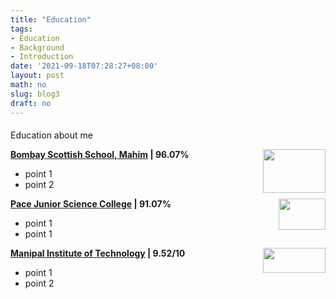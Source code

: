 ```yaml
---
title: "Education"
tags:
- Education
- Background
- Introduction
date: '2021-09-18T07:28:27+08:00'
layout: post
math: no
slug: blog3
draft: no
---
```

#### 

Education about me
        
<!--img align="left" width="100" height="100" src="/images/wallpaper1.jpg"-->


<img align="right" top="1200" width="100" height="70" topmargin="5000" src="/images/BSS.png">

**[Bombay Scottish School, Mahim](https://bombayscottish.in/mahim/home.php) | 96.07% **

* point 1
* point 2

<img align="right" top="1200" width="75" height="50" topmargin="5000" src="/images/pace.jpg">

**[Pace Junior Science College](https://www.delltechnologies.com/en-gb/index.htm) | 91.07%** 

* point 1
* point 1


<img align="right" top="1200" width="100" height="40" topmargin="5000" src="/images/MU.png">

**[Manipal Institute of Technology](https://manipal.edu/mit.html) | 9.52/10**

* point 1
* point 2

